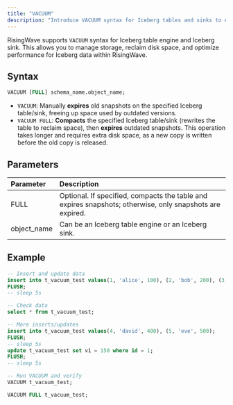 ```yaml
---
title: "VACUUM"
description: "Introduce VACUUM syntax for Iceberg tables and sinks to enable manual compaction and snapshot expiration in RisingWave."
---
```


RisingWave supports `VACUUM` syntax for Iceberg table engine and Iceberg sink. This allows you to manage storage, reclaim disk space, and optimize performance for Iceberg data within RisingWave.

## Syntax

```sql
VACUUM [FULL] schema_name.object_name;
```

- `VACUUM`: Manually **expires** old snapshots on the specified Iceberg table/sink, freeing up space used by outdated versions.
- `VACUUM FULL`: **Compacts** the specified Iceberg table/sink (rewrites the table to reclaim space), then **expires** outdated snapshots. This operation takes longer and requires extra disk space, as a new copy is written before the old copy is released.


## Parameters

| Parameter             | Description     |
| :-------------------- | :-------------- |
| FULL | Optional. If specified, compacts the table and expires snapshots; otherwise, only snapshots are expired. |
| object_name | Can be an Iceberg table engine or an Iceberg sink. |


## Example

```sql
-- Insert and update data
insert into t_vacuum_test values(1, 'alice', 100), (2, 'bob', 200), (3, 'charlie', 300);
FLUSH;
-- sleep 5s

-- Check data
select * from t_vacuum_test;

-- More inserts/updates
insert into t_vacuum_test values(4, 'david', 400), (5, 'eve', 500);
FLUSH;
-- sleep 5s
update t_vacuum_test set v1 = 150 where id = 1;
FLUSH;
-- sleep 5s

-- Run VACUUM and verify
VACUUM t_vacuum_test;

VACUUM FULL t_vacuum_test;
```